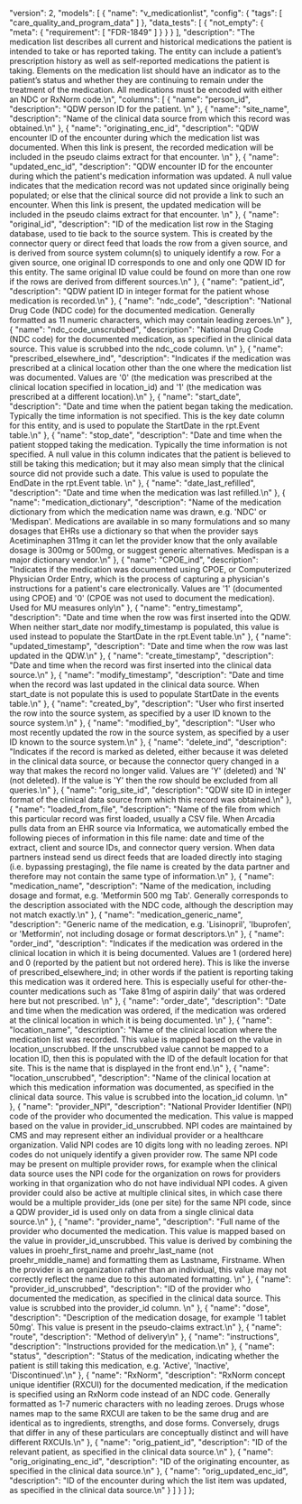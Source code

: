   "version": 2,
  "models": [
    {
      "name": "v_medicationlist",
      "config": {
        "tags": [
          "care_quality_and_program_data"
        ]
      },
      "data_tests": [
        {
          "not_empty": {
            "meta": {
              "requirement": [
                "FDR-1849"
              ]
            }
          }
        }
      ],
      "description": "The medication list describes all current and historical medications the patient is intended to take or has reported taking. The entity can include a patient’s prescription history as well as self-reported medications the patient is taking. Elements on the medication list should have an indicator as to the patient’s status and whether they are continuing to remain under the treatment of the medication. All medications must be encoded with either an NDC or RxNorm code.\n",
      "columns": [
        {
          "name": "person_id",
          "description": "QDW person ID for the patient. \n"
        },
        {
          "name": "site_name",
          "description": "Name of the clinical data source from which this record was obtained.\n"
        },
        {
          "name": "originating_enc_id",
          "description": "QDW encounter ID of the encounter during which the medication list was documented.    When this link is present, the recorded medication will be included in the pseudo claims extract for that encounter. \n"
        },
        {
          "name": "updated_enc_id",
          "description": "QDW encounter ID for the encounter during which the patient's medication information was updated.   A null value indicates that the medication record was not updated since originally being populated; or else that the clinical source did not provide a link to such an encounter.    When this link is present, the updated medication will be included in the pseudo claims extract for that encounter. \n"
        },
        {
          "name": "original_id",
          "description": "ID of the medication list row in the Staging database, used to tie back to the source system.  This is created by the connector query or direct feed that loads the row from a given source, and is derived from source system column(s) to uniquely identify a row. For a given source, one original ID corresponds to one and only one QDW ID for this entity.  The same original ID value could be found on more than one row if the rows are derived from different sources.\n"
        },
        {
          "name": "patient_id",
          "description": "QDW patient ID in integer format for the patient whose medication is recorded.\n"
        },
        {
          "name": "ndc_code",
          "description": "National Drug Code (NDC code) for the documented medication.  Generally formatted as 11 numeric characters, which may contain leading zeroes.\n"
        },
        {
          "name": "ndc_code_unscrubbed",
          "description": "National Drug Code (NDC code) for the documented medication, as specified in the clinical data source.  This value is scrubbed into the ndc_code column. \n"
        },
        {
          "name": "prescribed_elsewhere_ind",
          "description": "Indicates if the medication was prescribed at a clinical location other than the one where the medication list was documented.  Values are  '0' (the medication was prescribed at the clinical location specified in location_id) and '1' (the medication was prescribed at a different location).\n"
        },
        {
          "name": "start_date",
          "description": "Date and time when the patient began taking the medication. Typically the time information is not specified.  This is the key date column for this entity, and is used to populate the StartDate in the rpt.Event table.\n"
        },
        {
          "name": "stop_date",
          "description": "Date and time when the patient stopped taking the medication. Typically the time information is not specified.  A null value in this column indicates that the patient is believed to still be taking this medication; but it may also mean simply that the clinical source did not provide such a date.  This value is used to populate the EndDate in the rpt.Event table.   \n"
        },
        {
          "name": "date_last_refilled",
          "description": "Date and time when the medication was last refilled.\n"
        },
        {
          "name": "medication_dictionary",
          "description": "Name of the medication dictionary from which the medication name was drawn, e.g. 'NDC' or 'Medispan'.  Medications are available in so many formulations and so many dosages that EHRs use a dictionary so that when the provider says Acetiminaphen 311mg it can let the provider know that the only available dosage is 300mg or 500mg, or suggest generic alternatives. Medispan is a major dictionary vendor.\n"
        },
        {
          "name": "CPOE_ind",
          "description": "Indicates if the medication was documented using CPOE, or Computerized Physician Order Entry, which is the process of capturing a physician's instructions for a patient's care electronically.  Values are '1' (documented using CPOE) and '0' (CPOE was not used to document the medication).   Used for MU measures only\n"
        },
        {
          "name": "entry_timestamp",
          "description": "Date and time when the row was first inserted into the QDW.  When neither start_date nor modify_timestamp is populated, this value is used instead to populate the StartDate in the rpt.Event table.\n"
        },
        {
          "name": "updated_timestamp",
          "description": "Date and time when the row was last updated in the QDW.\n"
        },
        {
          "name": "create_timestamp",
          "description": "Date and time when the record was first inserted into the clinical data source.\n"
        },
        {
          "name": "modify_timestamp",
          "description": "Date and time when the record was last updated in the clinical data source.  When start_date is not populate this is used to populate StartDate in the events table.\n"
        },
        {
          "name": "created_by",
          "description": "User who first inserted the row into the source system, as specified by a user ID known to the source system.\n"
        },
        {
          "name": "modified_by",
          "description": "User who most recently updated the row in the source system, as specified by a user ID known to the source system.\n"
        },
        {
          "name": "delete_ind",
          "description": "Indicates if the record is marked as deleted, either because it was deleted in the clinical data source, or because the connector query changed in a way that makes the record no longer valid.  Values are 'Y' (deleted) and 'N' (not deleted).  If the value is 'Y' then the row should be excluded from all queries.\n"
        },
        {
          "name": "orig_site_id",
          "description": "QDW site ID in integer format of the clinical data source from which this record was obtained.\n"
        },
        {
          "name": "loaded_from_file",
          "description": "Name of the file from which this particular record was first loaded, usually a CSV file. When Arcadia pulls data from an EHR source via Informatica, we automatically embed the following pieces of information in this file name: date and time of the extract, client and source IDs, and connector query version.  When data partners instead send us direct feeds that are loaded directly into staging (i.e. bypassing prestaging), the file name is created by the data partner and therefore may not contain the same type of information.\n"
        },
        {
          "name": "medication_name",
          "description": "Name of the medication, including dosage and format, e.g. 'Metformin 500 mg Tab'.  Generally corresponds to the description associated with the NDC code, although the description may not match exactly.\n"
        },
        {
          "name": "medication_generic_name",
          "description": "Generic name of the medication, e.g. 'Lisinopril', 'Ibuprofen', or 'Metformin', not including dosage or format descriptors.\n"
        },
        {
          "name": "order_ind",
          "description": "Indicates if the medication was ordered in the clinical location in which it is being documented.  Values are 1 (ordered here) and 0 (reported by the patient but not ordered here).  This is like the inverse of prescribed_elsewhere_ind; in other words if the patient is reporting taking this medication was it ordered here. This is especially useful for other-the-counter medications such as 'Take 81mg of aspirin daily' that was ordered here but not prescribed. \n"
        },
        {
          "name": "order_date",
          "description": "Date and time when the medication was ordered, if the medication was ordered at the clinical location in which it is being documented. \n"
        },
        {
          "name": "location_name",
          "description": "Name of the clinical location where the medication list was recorded.  This value is mapped based on the value in location_unscrubbed.  If the unscrubbed value cannot be mapped to a location ID, then this is populated with the ID of the default location for that site. This is the name that is displayed in the front end.\n"
        },
        {
          "name": "location_unscrubbed",
          "description": "Name of the clinical location at which this medication information was documented, as specified in the clinical data source.  This value is scrubbed into the location_id column. \n"
        },
        {
          "name": "provider_NPI",
          "description": "National Provider Identifier (NPI) code of the provider who documented the medication.  This value is mapped based on the value in provider_id_unscrubbed.  NPI codes are maintained by CMS and may represent either an individual provider or a healthcare organization.  Valid NPI codes are 10 digits long with no leading zeroes.  NPI codes do not uniquely identify a given provider row.  The same NPI code may be present on multiple provider rows, for example when the clinical data source uses the NPI code for the organization on rows for providers working in that organization who do not have individual NPI codes.  A given provider could also be active at multiple clinical sites, in which case there would be a multiple provider_ids (one per site) for the same NPI code, since a QDW provider_id is used only on data from a single clinical data source.\n"
        },
        {
          "name": "provider_name",
          "description": "Full name of the provider who documented the medication.  This value is mapped based on the value in provider_id_unscrubbed.  This value is derived by combining the values in proehr_first_name and proehr_last_name (not proehr_middle_name) and formatting them as Lastname, Firstname.  When the provider is an organization rather than an individual, this value may not correctly reflect the name due to this automated formatting. \n"
        },
        {
          "name": "provider_id_unscrubbed",
          "description": "ID of the provider who documented the medication, as specified in the clinical data source.  This value is scrubbed into the provider_id column. \n"
        },
        {
          "name": "dose",
          "description": "Description of the medication dosage, for example '1 tablet 50mg'.  This value is present in the pseudo-claims extract.\n"
        },
        {
          "name": "route",
          "description": "Method of delivery\n"
        },
        {
          "name": "instructions",
          "description": "Instructions provided for the medication.\n"
        },
        {
          "name": "status",
          "description": "Status of the medication, indicating whether the patient is still taking this medication, e.g. 'Active', 'Inactive', 'Discontinued'.\n"
        },
        {
          "name": "RxNorm",
          "description": "RxNorm concept unique identifier (RXCUI) for the documented medication, if the medication is specified using an RxNorm code instead of an NDC code.  Generally formatted as 1-7 numeric characters with no leading zeroes.  Drugs whose names map to the same RXCUI are taken to be the same drug and are identical as to ingredients, strengths, and dose forms. Conversely, drugs that differ in any of these particulars are conceptually distinct and will have different RXCUIs.\n"
        },
        {
          "name": "orig_patient_id",
          "description": "ID of the relevant patient, as specified in the clinical data source.\n"
        },
        {
          "name": "orig_originating_enc_id",
          "description": "ID of the originating encounter, as specified in the clinical data source.\n"
        },
        {
          "name": "orig_updated_enc_id",
          "description": "ID of the encounter during which the list item was updated, as specified in the clinical data source.\n"
        }
      ]
    }
  ]
};
